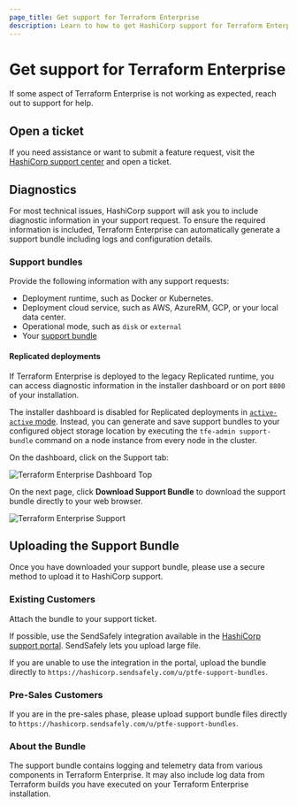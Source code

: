 ```yaml
---
page_title: Get support for Terraform Enterprise
description: Learn to how to get HashiCorp support for Terraform Enterprise.
---
```


# Get support for Terraform Enterprise

If some aspect of Terraform Enterprise is not working as
expected, reach out to support for help.

## Open a ticket

If you need assistance or want to submit a feature request, visit the [HashiCorp support center](https://support.hashicorp.com/hc/en-us) and open a ticket.

## Diagnostics

For most technical issues, HashiCorp support will ask you to include diagnostic
information in your support request. To ensure the required information is included,
Terraform Enterprise can automatically generate a support bundle including logs and configuration details.

### Support bundles

Provide the following information with any support requests:
  - Deployment runtime, such as Docker or Kubernetes.
  - Deployment cloud service, such as AWS, AzureRM, GCP, or your local data center.
  - Operational mode, such as `disk` or `external`
  - Your [support bundle](/terraform/enterprise/deploy/troubleshoot/perform-diagnostics#generate-a-support-bundle)

#### Replicated deployments

If Terraform Enterprise is deployed to the legacy Replicated runtime, you can access diagnostic information in the installer dashboard or on port `8800` of your installation. 

The installer dashboard is disabled for Replicated deployments in [`active-active` mode](/terraform/enterprise/reference/configuration#active-active). Instead, you can generate and save support bundles to your configured object storage location by executing the `tfe-admin support-bundle` command on a node instance from every node in the cluster.

On the dashboard, click on the Support tab:

![Terraform Enterprise Dashboard Top](/img/docs/tfe-dashboard.png)

On the next page, click **Download Support Bundle** to download the support bundle directly to your web browser.

![Terraform Enterprise Support](/img/docs/tfe-support.png)

## Uploading the Support Bundle

Once you have downloaded your support bundle, please use a secure method to upload it to HashiCorp support.

### Existing Customers

Attach the bundle to your support ticket. 

If possible, use the SendSafely integration available in the [HashiCorp support portal](https://support.hashicorp.com/hc/en-us). SendSafely lets you upload large file.

If you are unable to use the integration in the portal, upload the bundle directly to `https://hashicorp.sendsafely.com/u/ptfe-support-bundles`.

### Pre-Sales Customers

If you are in the pre-sales phase, please upload support bundle files directly to `https://hashicorp.sendsafely.com/u/ptfe-support-bundles`.

### About the Bundle

The support bundle contains logging and telemetry data from various components in Terraform Enterprise. It may also include log data from Terraform builds you have executed on your Terraform Enterprise installation.